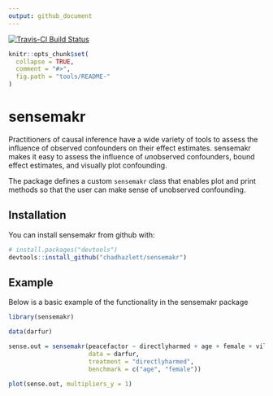 ```yaml
---
output: github_document
---
```


<!-- README.md is generated from README.Rmd. Please edit that file -->

[![Travis-CI Build Status](https://travis-ci.org/chadhazlett/sensemakr.svg?branch=master)](https://travis-ci.org/chadhazlett/sensemakr)

```r
knitr::opts_chunk$set(
  collapse = TRUE,
  comment = "#>",
  fig.path = "tools/README-"
)
```

# sensemakr

Practitioners of causal inference have a wide variety of tools to assess the influence of observed confounders on their effect estimates. sensemakr makes it easy to assess the influence of *un*observed confounders, bound effect estimates, and visually plot confounding. 

The package defines a custom `sensemakr` class that enables plot and print methods so that the user can make sense of unobserved confounding.

## Installation

You can install sensemakr from github with:

```r
# install.packages("devtools")
devtools::install_github("chadhazlett/sensemakr")
```

## Example

Below is a basic example of the functionality in the sensemakr package


```r
library(sensemakr)

data(darfur)

sense.out = sensemakr(peacefactor ~ directlyharmed + age + female + village,
                      data = darfur,
                      treatment = "directlyharmed",
                      benchmark = c("age", "female"))

plot(sense.out, multipliers_y = 1)
```
